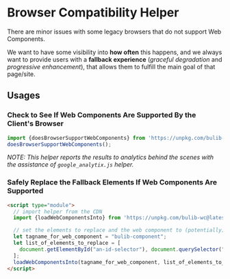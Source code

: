 
<Meta title="JS Helpers|Browser Compatibility"/>

# Browser Compatibility Helper

There are minor issues with some legacy browsers that do not support Web Components. 

We want to have some visibility into **how often** this happens, and we always want to provide users 
  with a **fallback experience** (_graceful degradation_ and _progressive enhancement_), that allows 
  them to fulfill the main goal of that page/site. 


## Usages 


### Check to See If Web Components Are Supported By the Client's Browser 

```js
import {doesBrowserSupportWebComponents} from 'https://unpkg.com/bulib-wc@latest/src/_helpers/browser_compatibility.js?module';
doesBrowserSupportWebComponents();
```

_NOTE: This helper reports the results to analytics behind the scenes with the assistance of `google_analytix.js` helper._

### Safely Replace the Fallback Elements If Web Components Are Supported

```html
<script type="module">
  // import helper from the CDN
  import {loadWebComponentsInto} from 'https://unpkg.com/bulib-wc@latest/src/_helpers/browser_compatibility.js?module';

  // set the elements to replace and the web component to (potentially) replace them with
  let tagname_for_web_component = "bulib-component";
  let list_of_elements_to_replace = [ 
    document.getElementById("an-id-selector"), document.querySelector("div.a-class-name > span"), document.querySelector("div.another-class > h3")
  ];
  loadWebComponentsInto(tagname_for_web_component, list_of_elements_to_replace);]
</script>
```
